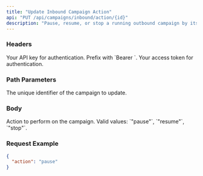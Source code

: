 ```yaml
---
title: "Update Inbound Campaign Action"
api: "PUT /api/campaigns/inbound/action/{id}"
description: "Pause, resume, or stop a running outbound campaign by its ID."
---
```


### Headers

<ParamField header="Authorization" type="string" required>
  Your API key for authentication. Prefix with `Bearer `.
</ParamField>

<ParamField header="x-access-token" type="string" required>
  Your access token for authentication.
</ParamField>

### Path Parameters

<ParamField path="id" type="string" required>
  The unique identifier of the campaign to update.
</ParamField>

### Body

<ParamField body="action" type="string" required>
  Action to perform on the campaign. Valid values: `"pause"`, `"resume"`, `"stop"`.
</ParamField>

### Request Example

```json
{
  "action": "pause"
}
